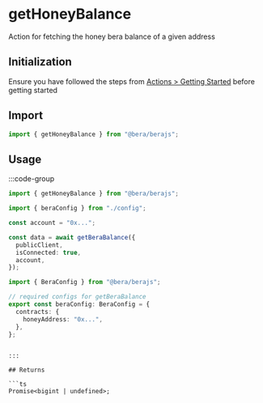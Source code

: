 # getHoneyBalance

Action for fetching the honey bera balance of a given address

## Initialization

Ensure you have followed the steps from [Actions > Getting Started](/actions/getting-started) before getting started

## Import

```ts
import { getHoneyBalance } from "@bera/berajs";
```

## Usage

:::code-group

```ts twoslash [example.ts]
import { getHoneyBalance } from "@bera/berajs";

import { beraConfig } from "./config";

const account = "0x...";

const data = await getBeraBalance({
  publicClient,
  isConnected: true,
  account,
});
```

```ts twoslash [config.ts] filename="config.ts"
import { BeraConfig } from "@bera/berajs";

// required configs for getBeraBalance
export const beraConfig: BeraConfig = {
  contracts: {
    honeyAddress: "0x...",
  },
};
```

````

:::

## Returns

```ts
Promise<bigint | undefined>;
````

